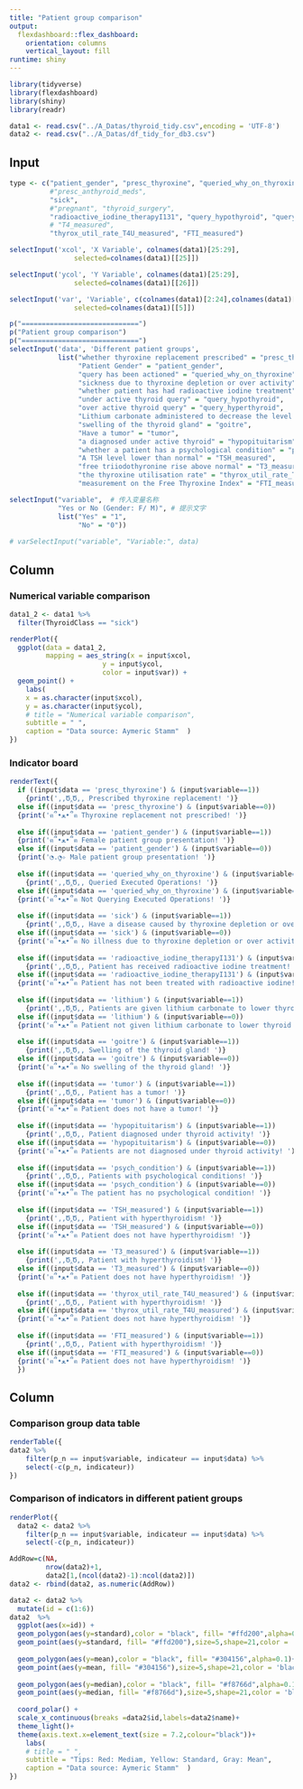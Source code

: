 ```yaml
---
title: "Patient group comparison"
output: 
  flexdashboard::flex_dashboard:
    orientation: columns
    vertical_layout: fill
runtime: shiny
---
```



```r
library(tidyverse)
library(flexdashboard)
library(shiny)
library(readr)

data1 <- read.csv("../A_Datas/thyroid_tidy.csv",encoding = 'UTF-8')
data2 <- read.csv("../A_Datas/df_tidy_for_db3.csv")
```


Input {.sidebar}
-----------------------------------------------------------


```r
type <- c("patient_gender", "presc_thyroxine", "queried_why_on_thyroxine", 
          #"presc_anthyroid_meds", 
          "sick", 
          #"pregnant", "thyroid_surgery", 
          "radioactive_iodine_therapyI131", "query_hypothyroid", "query_hyperthyroid", "lithium", "goitre", "tumor", "hypopituitarism", "psych_condition", "TSH_measured", "T3_measured", 
          # "T4_measured", 
          "thyrox_util_rate_T4U_measured", "FTI_measured")

selectInput('xcol', 'X Variable', colnames(data1)[25:29],
                selected=colnames(data1)[[25]])

selectInput('ycol', 'Y Variable', colnames(data1)[25:29],
                selected=colnames(data1)[[26]])

selectInput('var', 'Variable', c(colnames(data1)[2:24],colnames(data1)[30]),
                selected=colnames(data1)[[5]])

p("=============================")
p("Patient group comparison")
p("=============================")
selectInput('data', 'Different patient groups', 
            list("whether thyroxine replacement prescribed" = "presc_thyroxine",
                 "Patient Gender" = "patient_gender",
                 "query has been actioned" = "queried_why_on_thyroxine", 
                 "sickness due to thyroxine depletion or over activity" = "sick", 
                 "whether patient has had radioactive iodine treatment" = "radioactive_iodine_therapyI131", 
                 "under active thyroid query" = "query_hypothyroid", 
                 "over active thyroid query" = "query_hyperthyroid", 
                 "Lithium carbonate administered to decrease the level of thyroid hormones" = "lithium", 
                 "swelling of the thyroid gland" = "goitre", 
                 "Have a tumor" = "tumor", 
                 "a diagnosed under active thyroid" = "hypopituitarism", 
                 "whether a patient has a psychological condition" = "psych_condition", 
                 "A TSH level lower than normal" = "TSH_measured", 
                 "free triiodothyronine rise above normal" = "T3_measured", 
                 "the thyroxine utilisation rate" = "thyrox_util_rate_T4U_measured", 
                 "measurement on the Free Thyroxine Index" = "FTI_measured"))

selectInput("variable",  # 传入变量名称
            "Yes or No (Gender: F/ M)", # 提示文字
            list("Yes" = "1",
                 "No" = "0"))
    
# varSelectInput("variable", "Variable:", data)
```

Column {data-width=600}
-----------------------------------------------------------------------

### Numerical variable comparison

```r
data1_2 <- data1 %>% 
  filter(ThyroidClass == "sick")

renderPlot({
  ggplot(data = data1_2, 
         mapping = aes_string(x = input$xcol,
                       y = input$ycol,
                       color = input$var)) + 
  geom_point() +
    labs(
    x = as.character(input$xcol),
    y = as.character(input$ycol),
    # title = "Numerical variable comparison",
    subtitle = " ",
    caption = "Data source: Aymeric Stamm"  )
})
```

### Indicator board
```r
renderText({
  if ((input$data == 'presc_thyroxine') & (input$variable==1))
    {print(',,Ծ‸Ծ,, Prescribed thyroxine replacement! ')}
  else if((input$data == 'presc_thyroxine') & (input$variable==0))
  {print('ฅ՞•ﻌ•՞ฅ Thyroxine replacement not prescribed! ')}
  
  else if((input$data == 'patient_gender') & (input$variable==1))
  {print('ฅ՞•ﻌ•՞ฅ Female patient group presentation! ')}
  else if((input$data == 'patient_gender') & (input$variable==0))
  {print('◔.̮◔✧ Male patient group presentation! ')}
  
  else if((input$data == 'queried_why_on_thyroxine') & (input$variable==1))
    {print(',,Ծ‸Ծ,, Queried Executed Operations! ')}
  else if((input$data == 'queried_why_on_thyroxine') & (input$variable==0))
  {print('ฅ՞•ﻌ•՞ฅ Not Querying Executed Operations! ')}
  
  else if((input$data == 'sick') & (input$variable==1))
    {print(',,Ծ‸Ծ,, Have a disease caused by thyroxine depletion or over-activity! ')}
  else if((input$data == 'sick') & (input$variable==0))
  {print('ฅ՞•ﻌ•՞ฅ No illness due to thyroxine depletion or over activity! ')}
  
  else if((input$data == 'radioactive_iodine_therapyI131') & (input$variable==1))
    {print(',,Ծ‸Ծ,, Patient has received radioactive iodine treatment! ')}
  else if((input$data == 'radioactive_iodine_therapyI131') & (input$variable==0))
  {print('ฅ՞•ﻌ•՞ฅ Patient has not been treated with radioactive iodine! ')}
  
  else if((input$data == 'lithium') & (input$variable==1))
    {print(',,Ծ‸Ծ,, Patients are given lithium carbonate to lower thyroid hormone levels! ')}
  else if((input$data == 'lithium') & (input$variable==0))
  {print('ฅ՞•ﻌ•՞ฅ Patient not given lithium carbonate to lower thyroid hormone levels! ')}
  
  else if((input$data == 'goitre') & (input$variable==1))
    {print(',,Ծ‸Ծ,, Swelling of the thyroid gland! ')}
  else if((input$data == 'goitre') & (input$variable==0))
  {print('ฅ՞•ﻌ•՞ฅ No swelling of the thyroid gland! ')}
  
  else if((input$data == 'tumor') & (input$variable==1))
    {print(',,Ծ‸Ծ,, Patient has a tumor! ')}
  else if((input$data == 'tumor') & (input$variable==0))
  {print('ฅ՞•ﻌ•՞ฅ Patient does not have a tumor! ')}
  
  else if((input$data == 'hypopituitarism') & (input$variable==1))
    {print(',,Ծ‸Ծ,, Patient diagnosed under thyroid activity! ')}
  else if((input$data == 'hypopituitarism') & (input$variable==0))
  {print('ฅ՞•ﻌ•՞ฅ Patients are not diagnosed under thyroid activity! ')}
  
  else if((input$data == 'psych_condition') & (input$variable==1))
    {print(',,Ծ‸Ծ,, Patients with psychological conditions! ')}
  else if((input$data == 'psych_condition') & (input$variable==0))
  {print('ฅ՞•ﻌ•՞ฅ The patient has no psychological condition! ')}
  
  else if((input$data == 'TSH_measured') & (input$variable==1))
    {print(',,Ծ‸Ծ,, Patient with hyperthyroidism! ')}
  else if((input$data == 'TSH_measured') & (input$variable==0))
  {print('ฅ՞•ﻌ•՞ฅ Patient does not have hyperthyroidism! ')}
  
  else if((input$data == 'T3_measured') & (input$variable==1))
    {print(',,Ծ‸Ծ,, Patient with hyperthyroidism! ')}
  else if((input$data == 'T3_measured') & (input$variable==0))
  {print('ฅ՞•ﻌ•՞ฅ Patient does not have hyperthyroidism! ')}
  
  else if((input$data == 'thyrox_util_rate_T4U_measured') & (input$variable==1))
    {print(',,Ծ‸Ծ,, Patient with hyperthyroidism! ')}
  else if((input$data == 'thyrox_util_rate_T4U_measured') & (input$variable==0))
  {print('ฅ՞•ﻌ•՞ฅ Patient does not have hyperthyroidism! ')}
  
  else if((input$data == 'FTI_measured') & (input$variable==1))
    {print(',,Ծ‸Ծ,, Patient with hyperthyroidism! ')}
  else if((input$data == 'FTI_measured') & (input$variable==0))
  {print('ฅ՞•ﻌ•՞ฅ Patient does not have hyperthyroidism! ')}
  })
```
Column {data-width=500}
-----------------------------------------------------------------------

### Comparison group data table
```r
renderTable({
data2 %>% 
    filter(p_n == input$variable, indicateur == input$data) %>% 
    select(-c(p_n, indicateur))
})
```

### Comparison of indicators in different patient groups
```r
renderPlot({
  data2 <- data2 %>% 
    filter(p_n == input$variable, indicateur == input$data) %>% 
    select(-c(p_n, indicateur))

AddRow=c(NA, 
         nrow(data2)+1, 
         data2[1,(ncol(data2)-1):ncol(data2)])
data2 <- rbind(data2, as.numeric(AddRow))

data2 <- data2 %>% 
  mutate(id = c(1:6))
data2  %>%
  ggplot(aes(x=id)) +
  geom_polygon(aes(y=standard),color = "black", fill= "#ffd200",alpha=0.1)+
  geom_point(aes(y=standard, fill= "#ffd200"),size=5,shape=21,color = 'black',fill= "#ffd200")+
  
  geom_polygon(aes(y=mean),color = "black", fill= "#304156",alpha=0.1)+
  geom_point(aes(y=mean, fill= "#304156"),size=5,shape=21,color = 'black', fill= "#304156")+
  
  geom_polygon(aes(y=median),color = "black", fill= "#f8766d",alpha=0.1)+
  geom_point(aes(y=median, fill= "#f8766d"),size=5,shape=21,color = 'black', fill= "#f8766d")+
  
  coord_polar() +
  scale_x_continuous(breaks =data2$id,labels=data2$name)+
  theme_light()+
  theme(axis.text.x=element_text(size = 7.2,colour="black"))+
    labs(
    # title = " ",
    subtitle = "Tips: Red: Mediam, Yellow: Standard, Gray: Mean",
    caption = "Data source: Aymeric Stamm"  )
})
```


